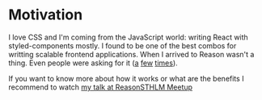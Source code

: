 # Motivation
I love CSS and I'm coming from the JavaScript world: writing React with styled-components mostly. I found to be one of the best combos for writting scalable frontend applications. When I arrived to Reason wasn't a thing. Even people were asking for it ([a](https://reasonml.chat/t/idiomatic-way-to-bind-to-styled-components/886) [f](https://reasonml.chat/t/styled-components-possible/554)[e](https://reasonml.chat/t/styling-solutions-reasonreact-as-of-aug-18/958)[w](https://reasonml.chat/t/options-and-best-practices-for-styling-in-reasonreact/261) [t](https://twitter.com/lyovson/status/1233397294311100417)[i](https://discord.gg/byjdYFH)[m](https://discord.gg/byjdYFH)[e](https://discord.gg/byjdYFH)[s](https://discord.gg/byjdYFH)).

If you want to know more about how it works or what are the benefits I recommend to watch [my talk at ReasonSTHLM Meetup](https://www.youtube.com/watch?v=ekHCBZiCviM)
